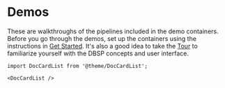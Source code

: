 # Demos

These are walkthroughs of the pipelines included in the demo
containers.  Before you go through the demos, set up the containers
using the instructions in [Get Started](../intro).  It's also a good
idea to take the [Tour](../tour) to familiarize yourself with the DBSP
concepts and user interface.

```mdx-code-block
import DocCardList from '@theme/DocCardList';

<DocCardList />
```
